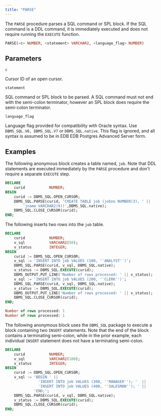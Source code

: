 ```yaml
---
title: "PARSE"
---
```


The `PARSE` procedure parses a SQL command or SPL block. If the SQL command is a DDL command, it is immediately executed and does not require running the `EXECUTE` function.

```sql
PARSE(<c> NUMBER, <statement> VARCHAR2, <language_flag> NUMBER)
```

## Parameters

`c`

 Cursor ID of an open cursor.

`statement`

 SQL command or SPL block to be parsed. A SQL command must not end with the semi-colon terminator, however an SPL block does require the semi-colon terminator.

`language_flag`

 Language flag provided for compatibility with Oracle syntax. Use `DBMS_SQL.V6, DBMS_SQL.V7` or `DBMS_SQL.native`. This flag is ignored, and all syntax is assumed to be in EDB EDB Postgres Advanced Server form.

## Examples

The following anonymous block creates a table named, `job`. Note that DDL statements are executed immediately by the `PARSE` procedure and don't require a separate `EXECUTE` step.

```sql
DECLARE
    curid           NUMBER;
BEGIN
    curid := DBMS_SQL.OPEN_CURSOR;
    DBMS_SQL.PARSE(curid, 'CREATE TABLE job (jobno NUMBER(3), ' ||
        'jname VARCHAR2(9))',DBMS_SQL.native);
    DBMS_SQL.CLOSE_CURSOR(curid);
END;
```

The following inserts two rows into the `job` table.

```sql
DECLARE
    curid           NUMBER;
    v_sql           VARCHAR2(50);
    v_status        INTEGER;
BEGIN
    curid := DBMS_SQL.OPEN_CURSOR;
    v_sql := 'INSERT INTO job VALUES (100, ''ANALYST'')';
    DBMS_SQL.PARSE(curid, v_sql, DBMS_SQL.native);
    v_status := DBMS_SQL.EXECUTE(curid);
    DBMS_OUTPUT.PUT_LINE('Number of rows processed: ' || v_status);
    v_sql := 'INSERT INTO job VALUES (200, ''CLERK'')';
    DBMS_SQL.PARSE(curid, v_sql, DBMS_SQL.native);
    v_status := DBMS_SQL.EXECUTE(curid);
    DBMS_OUTPUT.PUT_LINE('Number of rows processed: ' || v_status);
    DBMS_SQL.CLOSE_CURSOR(curid);
END;

Number of rows processed: 1
Number of rows processed: 1
```

The following anonymous block uses the `DBMS_SQL` package to execute a block containing two `INSERT` statements. Note that the end of the block contains a terminating semi-colon, while in the prior example, each individual `INSERT` statement does not have a terminating semi-colon.

```sql
DECLARE
    curid           NUMBER;
    v_sql           VARCHAR2(100);
    v_status        INTEGER;
BEGIN
    curid := DBMS_SQL.OPEN_CURSOR;
    v_sql := 'BEGIN ' ||
               'INSERT INTO job VALUES (300, ''MANAGER''); '  ||
               'INSERT INTO job VALUES (400, ''SALESMAN''); ' ||
             'END;';
    DBMS_SQL.PARSE(curid, v_sql, DBMS_SQL.native);
    v_status := DBMS_SQL.EXECUTE(curid);
    DBMS_SQL.CLOSE_CURSOR(curid);
END;
```
